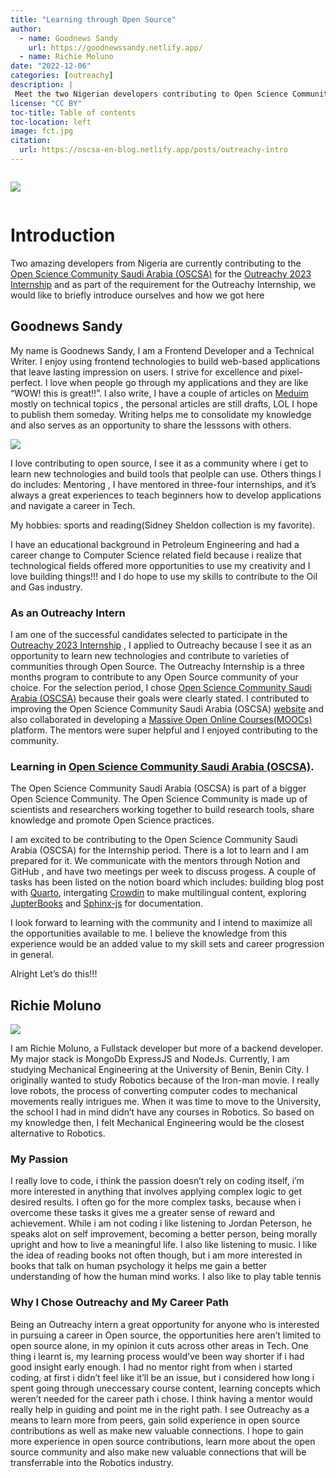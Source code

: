 ```yaml
---
title: "Learning through Open Source"
author:
  - name: Goodnews Sandy 
    url: https://goodnewssandy.netlify.app/
  - name: Richie Moluno
date: "2022-12-06"
categories: [outreachy]
description: |
 Meet the two Nigerian developers contributing to Open Science Community Saudi Arabia (OSCSA).
license: "CC BY"
toc-title: Table of contents
toc-location: left
image: fct.jpg
citation:
  url: https://oscsa-en-blog.netlify.app/posts/outreachy-intro
---
```

::: {.column width="auto"}
![](outreachy-image.png){fig-align="center"}
:::


# Introduction
Two amazing developers from Nigeria are currently contributing to the [Open Science Community Saudi Arabia (OSCSA)](https://github.com/Open-Science-Community-Saudi-Arabia) for the  [Outreachy 2023 Internship](https://www.outreachy.org/) and as part of the requirement for the Outreachy Internship, we would like to briefly introduce ourselves and how we got here

## Goodnews Sandy

::: {.grid .align-items-center}

::: {.g-col-lg-6 .g-col-12 }
My name is Goodnews Sandy, I am a Frontend Developer and a Technical Writer. I enjoy using frontend technologies to build web-based applications that leave lasting impression on users.  I strive for excellence and pixel-perfect. I love when people go through my applications and they are like "WOW! this is great!!".  I also write, I have a couple of articles on [Meduim](https://sandygoody.medium.com/) mostly on technical topics , the personal articles are still drafts, LOL I hope to publish them someday.  Writing helps me to consolidate my knowledge and  also serves as an opportunity to share the lesssons with others.  
:::

::: {.g-col-lg-6 .g-col-12 }
![](sandy-image.svg)
:::

::::
 I love contributing to open source,  I see it as a community where i  get to learn new technologies and build tools that peolple can use. Others things I do includes: Mentoring , I have mentored in three-four internships, and it's always a great experiences to teach beginners how to develop applications and navigate a career in Tech. 
 
 My hobbies: sports and reading(Sidney Sheldon collection is my favorite).

 I have an educational background in Petroleum Engineering and had a career change to Computer Science related field because i realize that technological fields offered more opportunities to use my creativity and I love building things!!! and I do hope to use my skills to contribute to the Oil and Gas industry.

### As an Outreachy Intern
I am one of the successful candidates selected to participate in the [Outreachy 2023 Internship](https://www.outreachy.org/) , I applied to Outreachy because I see it as an opportunity to learn new technologies and contribute to varieties of communities through Open Source.  The Outreachy Internship is a three months program to contribute to any Open Source community of your choice. For the selection period, I chose [Open Science Community Saudi Arabia (OSCSA)](https://github.com/Open-Science-Community-Saudi-Arabia) because their goals were clearly stated.  I contributed to improving the Open Science Community Saudi Arabia (OSCSA) [website](https://github.com/Open-Science-Community-Saudi-Arabia/OSCSA_Website) and also collaborated in developing a [Massive Open Online Courses(MOOCs)](https://github.com/Open-Science-Community-Saudi-Arabia/MOOCs/tree/dev_team2) platform. The mentors were super helpful and I enjoyed contributing to the community.  

### Learning in [Open Science Community Saudi Arabia (OSCSA)](https://osc-ksa.com/).
The Open Science Community Saudi Arabia (OSCSA) is part of a bigger Open Science Community. The Open Science Community is made up of scientists and researchers working together to build research tools, share knowledge and promote Open Science practices.
 
I am excited to be contributing to the Open Science Community Saudi Arabia (OSCSA) for the Internship period. There is a lot to learn and I am prepared for it. We communicate with the mentors through Notion and GitHub , and have two meetings per week to discuss progess. A couple of tasks has been listed on the notion board which includes: building blog post with [ Quarto](https://quarto.org/), intergating [Crowdin](https://crowdin.com/) to make  multilingual content, exploring [JupterBooks](https://jupyterbook.org/en/stable/intro.html) and  [Sphinx-js](https://www.sphinx-doc.org/en/master/) for documentation.

I look forward to learning with the community and I intend to maximize all the opportunities available to me. I believe the knowledge from this experience would be an added value to my skill sets and career progression in general. 

Alright Let's do this!!!

## Richie Moluno
::: {.grid .align-items-center}

::: {.g-col-lg-6 .g-col-12 }
![](richie-image.jpg)
:::

::: {.g-col-lg-6 .g-col-12 }
I am Richie Moluno, a Fullstack developer but more of a backend developer. My major stack is MongoDb ExpressJS and NodeJs. Currently, I am studying Mechanical Engineering at the University of Benin, Benin City. I originally wanted to study Robotics because of the Iron-man movie. I really love robots, the process of converting computer codes to mechanical movements really intrigues me. When it was time to move to the University, the school I had in mind didn't have any courses in Robotics. So based on my knowledge then, I felt Mechanical Engineering would be the closest alternative to Robotics. 
:::

::::

### My Passion
I really love to code, i think the passion doesn't rely on coding itself, i'm more interested in anything that involves applying complex logic to get desired results. I often go for the more complex tasks, because when i overcome these tasks it gives me a greater sense of reward and achievement. 
While i am not coding i like listening to Jordan Peterson, he speaks alot on self improvement, becoming a better person, being morally upright and how to live a meaningful life. I also like listening to music. I like the idea of reading books not often though, but i am more interested in books that talk on human psychology it helps me gain a better understanding of how the human mind works. I also like to play table tennis

### Why I Chose Outreachy and My Career Path
Being an Outreachy intern a great opportunity for anyone who is interested in pursuing a career in Open source, the opportunities here aren't limited to open source alone, in my opinion it cuts across other areas in Tech. One thing i learnt is, my learning process would've been way shorter if i had good insight early enough. 
I had no mentor right from when i started coding, at first i didn't feel like it'll be an issue, but i considered how long i spent going through uneccessary course content, learning concepts which weren't needed for the career path i chose. I think having a mentor would really help in guiding and point me in the right path. I see Outreachy as a means to learn more from peers, gain solid experience in open source contributions as well as make new valuable connections. 
I hope to gain more experience in open source contributions, learn more about the open source community and also make new valuable connections that will be transferrable into the Robotics industry. 

